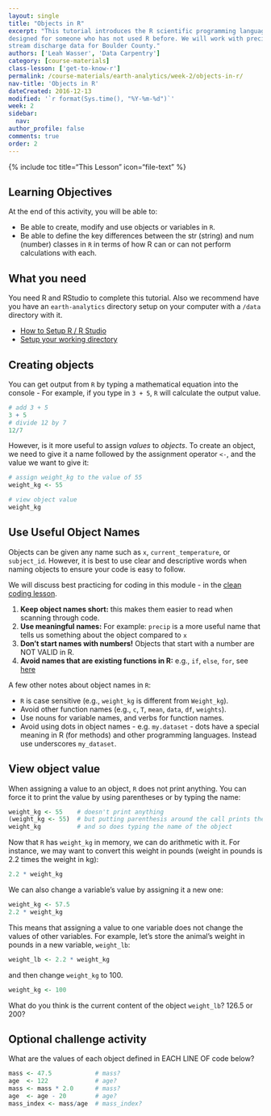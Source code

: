 ```yaml
---
layout: single
title: "Objects in R"
excerpt: "This tutorial introduces the R scientific programming language. It is
designed for someone who has not used R before. We will work with precipitation and
stream discharge data for Boulder County."
authors: ['Leah Wasser', 'Data Carpentry']
category: [course-materials]
class-lesson: ['get-to-know-r']
permalink: /course-materials/earth-analytics/week-2/objects-in-r/
nav-title: 'Objects in R'
dateCreated: 2016-12-13
modified: '`r format(Sys.time(), "%Y-%m-%d")`'
week: 2
sidebar:
  nav:
author_profile: false
comments: true
order: 2
---
```


{% include toc title="This Lesson" icon="file-text" %}


<div class='notice--success' markdown="1">

## <i class="fa fa-graduation-cap" aria-hidden="true"></i> Learning Objectives
At the end of this activity, you will be able to:

* Be able to create, modify and use objects or variables in `R`.
* Be able to define the key differences between the str (string) and num (number) classes in `R` in terms of how R can or can not perform calculations with each.

## <i class="fa fa-check-square-o fa-2" aria-hidden="true"></i> What you need

You need R and RStudio to complete this tutorial. Also we recommend have you
have an `earth-analytics` directory setup on your computer with a `/data`
directory with it.

* [How to Setup R / R Studio](/course-materials/earth-analytics/week-1/setup-r-rstudio/)
* [Setup your working directory](/course-materials/earth-analytics/week-1/setup-working-directory/)

</div>


## Creating objects

You can get output from `R` by typing a mathematical equation into the console -
For example, if you type in `3 + 5`, `R` will calculate the output value.

```r
# add 3 + 5
3 + 5
# divide 12 by 7
12/7

```

However, is it more useful to assign _values_ to
_objects_. To create an object, we need to give it a name followed by the
assignment operator `<-`, and the value we want to give it:

```r
# assign weight_kg to the value of 55
weight_kg <- 55

# view object value
weight_kg

```

## Use Useful Object Names
Objects can be given any name such as `x`, `current_temperature`, or
`subject_id`. However, it is best to use clear and descriptive words when naming
objects to ensure your code is easy to follow.

We will discuss best practicing for coding in this module - in the [clean coding
lesson](/course-materials/earth-analytics/week-2/write-clean-code-with-r/).

1. **Keep object names short:** this makes them easier to read when scanning through code.
2. **Use meaningful names:** For example: `precip` is a more useful name that tells us something about the object compared to `x`
3. **Don't start names with numbers!** Objects that start with a number are NOT VALID in R.
4. **Avoid names that are existing functions in R:** e.g.,
`if`, `else`, `for`, see
[here](https://stat.ethz.ch/R-manual/R-devel/library/base/html/Reserved.html)

A few other notes about object names in `R`:

* `R` is case sensitive (e.g., `weight_kg` is different from `Weight_kg`).
* Avoid other function names (e.g., `c`, `T`, `mean`, `data`, `df`, `weights`).
* Use nouns for variable names, and verbs for function names.
* Avoid using dots in object names - e.g. `my.dataset` - dots have a special meaning in R (for methods) and other programming languages. Instead use underscores `my_dataset`.

## View object value
When assigning a value to an object, `R` does not print anything. You can force
it to print the value by using parentheses or by typing the name:

```r
weight_kg <- 55    # doesn't print anything
(weight_kg <- 55)  # but putting parenthesis around the call prints the value of `weight_kg`
weight_kg          # and so does typing the name of the object
```

Now that `R` has `weight_kg` in memory, we can do arithmetic with it. For
instance, we may want to convert this weight in pounds (weight in pounds is 2.2
times the weight in kg):

```r
2.2 * weight_kg
```

We can also change a variable's value by assigning it a new one:

```r
weight_kg <- 57.5
2.2 * weight_kg
```

This means that assigning a value to one variable does not change the values of
other variables.  For example, let's store the animal's weight in pounds in a new
variable, `weight_lb`:

```r
weight_lb <- 2.2 * weight_kg
```

and then change `weight_kg` to 100.

```r
weight_kg <- 100
```

What do you think is the current content of the object `weight_lb`? 126.5 or 200?

<div class="notice--warning" markdown="1">

## <i class="fa fa-pencil-square-o" aria-hidden="true"></i> Optional challenge activity

What are the values of each object defined in EACH LINE OF code below?

```r
mass <- 47.5            # mass?
age  <- 122             # age?
mass <- mass * 2.0      # mass?
age  <- age - 20        # age?
mass_index <- mass/age  # mass_index?
```
</div>
